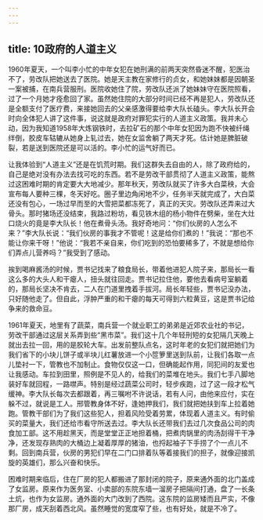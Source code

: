 ```yaml
---
---
---
```

title: 10政府的人道主义
---




1960年夏天，一个叫李小忙的中年女犯在她刑满的前两天突然昏迷不醒，犯医治不了，劳改队把她送去了医院。她是天主教在家修行的贞女，和她妹妹都是因朝圣一案被捕，在南兵营服刑。医院收她住了院，劳改队还派了她妹妹守在医院照看，过了一个月她才痊愈回了家。虽然她住院的大部分时间已经不再是犯人，劳改队还是全额支付了医疗费，来接她回去的父亲感激得要给李大队长磕头。李大队长开会时向全体犯人讲了这件事，说这就是政府对罪犯实行的人道主义政策。我并未心动，因为我知道1958年大炼钢铁时，去拉矿石的那个中年女犯因为跑不快被纤绳绊倒，胶皮车轱辘从她身上轧过去，她在女监舍躺了两天才死。估计她是脾脏破裂，若是送到医院还是可以活的。李小忙的运气好而已。

让我体验到“人道主义”还是在饥荒时期。我们这群失去自由的人，除了政府给的，自己是绝对没有办法去找可吃的东西。若不是劳改干部贯彻了人道主义政策，能熬过这困难时期的肯定要大大地减少。那年秋天，劳改队就买了许多大白菜秧，大会宣布每人要种三棵，冬天好吃。圈子里边角闲地不少，任务半天就完成了，大白菜还没有包心，一场过早而至的大雪把菜都冻死了，真正的天灾。劳改队还弄来过大骨头。那时猪场还没结束，我路过粉坊，看见铁木组的杨小物件在劈柴，坐在大灶口烧火的竟是李大队长！他在煮骨头汤。我好奇地问：“你们伙房的人怎么不来？”李大队长说：“我们伙房的事我才不管呢！这是给你们煮的！”我说：“那也不能让你来干呀！”他说：“我若不亲自来，你们吃到的恐怕要稀多了，不就是想给你们弄点儿营养吗？”我受到了感动。

挨到喝麻酱汤的时候，贾书记找来了粮食局长，带着他进犯人院子来，那局长一看这么多的大头人和干瘪人，扭头就往回走。贾书记拉住他，要他去看病号室躺着的，那局长坚决不肯去，二人在门道里拽着手拔河。局长年轻些，贾书记没办法，只好随他走了。但自此，浮肿严重的和干瘪的每天可得到六粒黄豆，这是贾书记给争来的救命豆。

1961年夏天，地里有了蔬菜，南兵营一个就业职工的弟弟是近郊农业社的书记，劳改干部通过这层关系弄到些“黑市菜”。我们这十几个年轻刑短的女犯隔几天晚上就出去拉一回，用的是胶轮大车。出发前整队点名，这时年老的女犯们就把她们为我们省下的小块儿饼子或半块儿红薯放进一个小笸箩里送到队前，让我们各取一点儿垫衬一下，管教也不加制止。食物仅仅这一口，但确能起作用，同犯间的友爱也让我感动。车拉到田里，照例是不见人的，给我们的菜堆在地头。我们七手八脚地装好车就回程，一路噤声。特别是经过蔬菜公司时，轻步疾跑，过了这一段才松气缓神。李大队长每次去都跟着，再三嘱咐不许说话，若有人问，由他来应付，实在躲不过，就说是工人。邢管教身体不好，逢她押我们，我们就把她扶到车上拉着她跑。管教干部们为了我们这些犯人，担着风险受着劳累，体现着人道主义。有时偷买的菜量大，我们还给市看守所送去过。李大队长还带我们去过几次食品公司的肉食加工部。这不用趁黑天，而是堂堂正正地担着桶，把煮肉锅里的肉汤刮得干干净净，还发现存熟肉的大桶边上凝着厚厚的猪油，也捋起袖子下手捞了个一点儿不剩。回到南兵营，伙房的男犯们早在二门口排着队等着接我们的担子，就像迎接凯旋的英雄们，那么兴奋和快乐。

困难时期来临后，住在厂房的犯人都搬进了那封闭的院子，原来通外面的北门盖成了女监房。原来作为医务室、小卖部的东院东墙一溜房子把隔间打通，盘了一长条土炕，也作为女监房。通外面的大门改到了西院。这东院的监房矮而且严实，不像那厂房，成天刮着西北风。虽然睡觉的宽度窄了些，也有好处，就是不冷了。